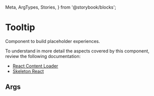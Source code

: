   Meta,
  ArgTypes,
  Stories,
} from '@storybook/blocks';


# Tooltip

Component to build placeholder experiences.

To understand in more detail the aspects covered by this component, review the following documentation:

+ [React Content Loader](https://github.com/danilowoz/react-content-loader)
+ [Skeleton React](https://skeletonreact.com/)

## Args
<Meta of={MSkeletonStories} />

<ArgTypes of={MSkeletonStories} />

<Stories />

